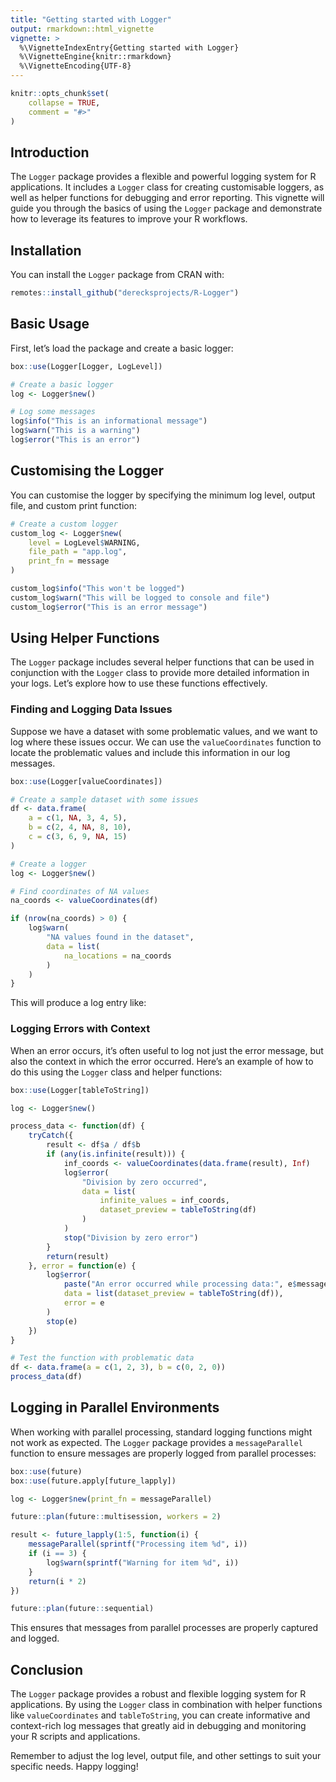 ```yaml
---
title: "Getting started with Logger"
output: rmarkdown::html_vignette
vignette: >
  %\VignetteIndexEntry{Getting started with Logger}
  %\VignetteEngine{knitr::rmarkdown}
  %\VignetteEncoding{UTF-8}
---
```


```r
knitr::opts_chunk$set(
    collapse = TRUE,
    comment = "#>"
)
```

## Introduction

The `Logger` package provides a flexible and powerful logging system for R applications. It includes a `Logger` class for creating customisable loggers, as well as helper functions for debugging and error reporting. This vignette will guide you through the basics of using the `Logger` package and demonstrate how to leverage its features to improve your R workflows.

## Installation

You can install the `Logger` package from CRAN with:

```r
remotes::install_github("derecksprojects/R-Logger")
```

## Basic Usage

First, let's load the package and create a basic logger:

```r
box::use(Logger[Logger, LogLevel])

# Create a basic logger
log <- Logger$new()

# Log some messages
log$info("This is an informational message")
log$warn("This is a warning")
log$error("This is an error")
```

## Customising the Logger

You can customise the logger by specifying the minimum log level, output file, and custom print function:

```r
# Create a custom logger
custom_log <- Logger$new(
    level = LogLevel$WARNING,
    file_path = "app.log",
    print_fn = message
)

custom_log$info("This won't be logged")
custom_log$warn("This will be logged to console and file")
custom_log$error("This is an error message")
```

## Using Helper Functions

The `Logger` package includes several helper functions that can be used in conjunction with the `Logger` class to provide more detailed information in your logs. Let's explore how to use these functions effectively.

### Finding and Logging Data Issues

Suppose we have a dataset with some problematic values, and we want to log where these issues occur. We can use the `valueCoordinates` function to locate the problematic values and include this information in our log messages.

```r
box::use(Logger[valueCoordinates])

# Create a sample dataset with some issues
df <- data.frame(
    a = c(1, NA, 3, 4, 5),
    b = c(2, 4, NA, 8, 10),
    c = c(3, 6, 9, NA, 15)
)

# Create a logger
log <- Logger$new()

# Find coordinates of NA values
na_coords <- valueCoordinates(df)

if (nrow(na_coords) > 0) {
    log$warn(
        "NA values found in the dataset",
        data = list(
            na_locations = na_coords
        )
    )
}
```

This will produce a log entry like:

### Logging Errors with Context

When an error occurs, it's often useful to log not just the error message, but also the context in which the error occurred. Here's an example of how to do this using the `Logger` class and helper functions:

```r
box::use(Logger[tableToString])

log <- Logger$new()

process_data <- function(df) {
    tryCatch({
        result <- df$a / df$b
        if (any(is.infinite(result))) {
            inf_coords <- valueCoordinates(data.frame(result), Inf)
            log$error(
                "Division by zero occurred",
                data = list(
                    infinite_values = inf_coords,
                    dataset_preview = tableToString(df)
                )
            )
            stop("Division by zero error")
        }
        return(result)
    }, error = function(e) {
        log$error(
            paste("An error occurred while processing data:", e$message),
            data = list(dataset_preview = tableToString(df)),
            error = e
        )
        stop(e)
    })
}

# Test the function with problematic data
df <- data.frame(a = c(1, 2, 3), b = c(0, 2, 0))
process_data(df)
```

## Logging in Parallel Environments

When working with parallel processing, standard logging functions might not work as expected. The `Logger` package provides a `messageParallel` function to ensure messages are properly logged from parallel processes:

```r
box::use(future)
box::use(future.apply[future_lapply])

log <- Logger$new(print_fn = messageParallel)

future::plan(future::multisession, workers = 2)

result <- future_lapply(1:5, function(i) {
    messageParallel(sprintf("Processing item %d", i))
    if (i == 3) {
        log$warn(sprintf("Warning for item %d", i))
    }
    return(i * 2)
})

future::plan(future::sequential)
```

This ensures that messages from parallel processes are properly captured and logged.

## Conclusion

The `Logger` package provides a robust and flexible logging system for R applications. By using the `Logger` class in combination with helper functions like `valueCoordinates` and `tableToString`, you can create informative and context-rich log messages that greatly aid in debugging and monitoring your R scripts and applications.

Remember to adjust the log level, output file, and other settings to suit your specific needs. Happy logging!